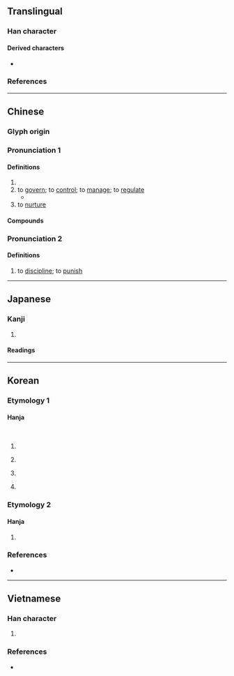 {{also|义|父|ㄨ|㐅|Appendix:Variations of "x"}}
{{character info}}

==Translingual==

===Han character===
{{Han char|rn=4|rad=丿|as=01|sn=2|four=40000|canj=K,XK|ids=⿻丿㇏}}

====Derived characters====
* {{l|mul|[[爻]], [[艾]], [[㲼]], [[刈]], [[䢃]]}}

===References===
{{Han ref|kx=0081.100|dkj=00111|dj=0165.010|hdz=10031.030|uh=4E42}}

----

==Chinese==
{{zh-forms}}

===Glyph origin===
{{Han etym}}
{{liushu|p}}

===Pronunciation 1===
{{zh-pron
|m=yì
|c=ngaai6
|mn=
|mc=y
|oc=y
|cat=v
}}
{{attention|nan|needs to be assigned to Pronunciation: mn=gāi/ngāi}}

====Definitions====
{{zh-hanzi}}

# {{zh-original|刈|to [[weed]]; to [[mow]]}}
# to [[govern]]; to [[control]]; to [[manage]]; to [[regulate]]
#* {{zh-x|時 則 物 有 間 之，自 一-話-一言，我 則 末，維 成德 之 彥，以 乂 我 受 民。|Sometimes things will interfere. Then stick to your words and your speech, and let us be thinking of officers of complete virtues, and to '''regulate''' the people whom we have received.|ref=Lunheng}}
# to [[nurture]]

====Compounds====
{{zh-der|俾乂|俊乂|乂安}}

===Pronunciation 2===
{{zh-pron
|m=ài
|c=ngaai6
|cat=v
}}

====Definitions====
{{zh-hanzi}}

# to [[discipline]]; to [[punish]]

----

==Japanese==

===Kanji===
{{ja-kanji|grade=|rs=丿01}}

# {{rfdef|ja|sort=丿01}}

====Readings====
{{ja-readings
|goon=げ
|kanon=がい
|kun=か-る, おさ-める<をさ-める, おさ-まる<をさ-まる, やしな-う<やしな-ふ, さび-し.い, こ-らす
}}

----

==Korean==

===Etymology 1===

====Hanja====
{{ko-hanja|베다|벨|예}}<br>
{{ko-hanja|다스리다|다스릴|예}}

# {{lb|ko|obsolete}} {{hanja form of|예|to [[weed]]; to [[mow]]}}
# {{lb|ko|obsolete}} {{alt form|ko|刈||{{hanja form of|예|to [[weed]]; to [[mow]]}}}}
# {{lb|ko|obsolete}} {{hanja form of|예|to [[govern]]; to [[control]]; to [[manage]]}}
# {{lb|ko|obsolete}} {{alt form|ko|艾||{{hanja form of|예|to [[govern]]; to [[control]]; to [[manage]]}}}}

===Etymology 2===

====Hanja====
{{ko-hanja|징계하다|징계할|애}}

# {{lb|ko|obsolete}} {{hanja form of|애|to [[discipline]]; to [[punish]]}}

===References===
* {{Hanja ref|nav=9854}}

----

==Vietnamese==

===Han character===
{{vi-readings|rs=丿01|reading=nghệ, ngải}}

# {{rfdef|vi|sort=丿01}}

===References===
* {{R:WinVNKey:Lê Sơn Thanh}}

{{cln|vi|Han tu}}